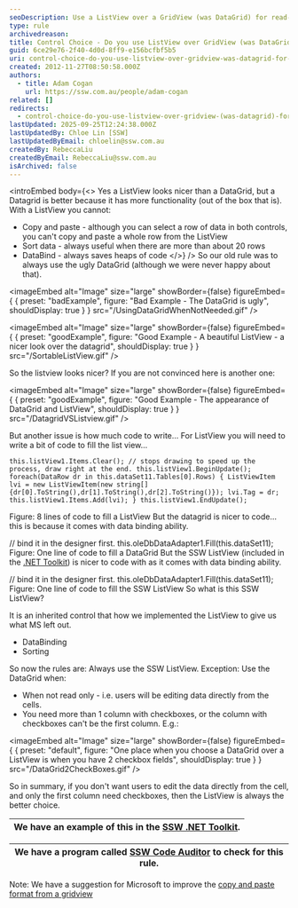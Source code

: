 ```yaml
---
seoDescription: Use a ListView over a GridView (was DataGrid) for read-only data display in Windows Forms applications to achieve a nicer look and improved functionality.
type: rule
archivedreason:
title: Control Choice - Do you use ListView over GridView (was DataGrid) for ReadOnly? (Windows Forms only)
guid: 6ce29e76-2f40-4d0d-8ff9-e156bcfbf5b5
uri: control-choice-do-you-use-listview-over-gridview-was-datagrid-for-readonly-windows-forms-only
created: 2012-11-27T08:50:58.000Z
authors:
  - title: Adam Cogan
    url: https://ssw.com.au/people/adam-cogan
related: []
redirects:
  - control-choice-do-you-use-listview-over-gridview-(was-datagrid)-for-readonly-(windows-forms-only)
lastUpdated: 2025-09-25T12:24:38.000Z
lastUpdatedBy: Chloe Lin [SSW]
lastUpdatedByEmail: chloelin@ssw.com.au
createdBy: RebeccaLiu
createdByEmail: RebeccaLiu@ssw.com.au
isArchived: false
---
```


<introEmbed
  body={<>
Yes a ListView looks nicer than a DataGrid, but a Datagrid is better because it has more functionality (out of the box that is). With a ListView you cannot:

* Copy and paste - although you can select a row of data in both controls, you can't copy and paste a whole row from the ListView
* Sort data - always useful when there are more than about 20 rows
* DataBind - always saves heaps of code
  </>}
/>
So our old rule was to always use the ugly DataGrid (although we were never happy about that).

<imageEmbed
  alt="Image"
  size="large"
  showBorder={false}
  figureEmbed={ {
    preset: "badExample",
    figure: "Bad Example - The DataGrid is ugly",
    shouldDisplay: true
  } }
  src="/UsingDataGridWhenNotNeeded.gif"
/>


<imageEmbed
  alt="Image"
  size="large"
  showBorder={false}
  figureEmbed={ {
    preset: "goodExample",
    figure: "Good Example - A beautiful ListView - a nicer look over the datagrid",
    shouldDisplay: true
  } }
  src="/SortableListView.gif"
/>


So the listview looks nicer? If you are not convinced here is another one:

<imageEmbed
  alt="Image"
  size="large"
  showBorder={false}
  figureEmbed={ {
    preset: "goodExample",
    figure: "Good Example - The appearance of DataGrid and ListView",
    shouldDisplay: true
  } }
  src="/DatagridVSListview.gif"
/>


But another issue is how much code to write... For ListView you will need to write a bit of code to fill the list view...

```
this.listView1.Items.Clear(); // stops drawing to speed up the process, draw right at the end. this.listView1.BeginUpdate(); foreach(DataRow dr in this.dataSet11.Tables[0].Rows) { ListViewItem lvi = new ListViewItem(new string[] {dr[0].ToString(),dr[1].ToString(),dr[2].ToString()}); lvi.Tag = dr; this.listView1.Items.Add(lvi); } this.listView1.EndUpdate();
```

Figure: 8 lines of code to fill a ListView
But the datagrid is nicer to code... this is because it comes with data binding ability.

// bind it in the designer first. this.oleDbDataAdapter1.Fill(this.dataSet11);
Figure: One line of code to fill a DataGrid
But the SSW ListView (included in the [.NET Toolkit](http://www.ssw.com.au/ssw/NETToolkit/)) is nicer to code with as it comes with data binding ability.

// bind it in the designer first. this.oleDbDataAdapter1.Fill(this.dataSet11);
Figure: One line of code to fill the SSW ListView
So what is this SSW ListView?

It is an inherited control that how we implemented the ListView to give us what MS left out.

* DataBinding
* Sorting

So now the rules are:
Always use the SSW ListView.
Exception: Use the DataGrid when:

* When not read only - i.e. users will be editing data directly from the cells.
* You need more than 1 column with checkboxes, or the column with checkboxes can't be the first column. E.g.:
  
<imageEmbed
  alt="Image"
  size="large"
  showBorder={false}
  figureEmbed={ {
    preset: "default",
    figure: "One place when you choose a DataGrid over a ListView is when you have 2 checkbox fields",
    shouldDisplay: true
  } }
  src="/DataGrid2CheckBoxes.gif"
/>


So in summary, if you don't want users to edit the data directly from the cell, and only the first column need checkboxes, then the ListView is always the better choice.

| We have an example of this in the [SSW .NET Toolkit](http://www.ssw.com.au/ssw/NETToolkit/). |
| -------------------------------------------------------------------------------------------- |

| We have a program called [SSW Code Auditor](http://www.ssw.com.au/ssw/CodeAuditor/) to check for this rule. |
| ----------------------------------------------------------------------------------------------------------- |

Note: We have a suggestion for Microsoft to improve the [copy and paste format from a gridview](http://www.ssw.com.au/ssw/Standards/BetterSoftwareSuggestions/MSForm.aspx#DataGridsFormattingonCopy)
